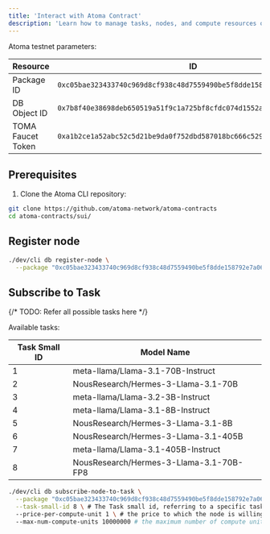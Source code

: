 ```yaml
---
title: 'Interact with Atoma Contract'
description: 'Learn how to manage tasks, nodes, and compute resources on the Atoma network'
---
```


Atoma testnet parameters:

| Resource | ID |
|----------|-----|
| Package ID | `0xc05bae323433740c969d8cf938c48d7559490be5f8dde158792e7a0623787013` |
| DB Object ID | `0x7b8f40e38698deb650519a51f9c1a725bf8cfdc074d1552a4dc85976c2b414be` |
| TOMA Faucet Token | `0xa1b2ce1a52abc52c5d21be9da0f752dbd587018bc666c5298f778f42de26df1d` |

## Prerequisites

1. Clone the Atoma CLI repository:
```bash
git clone https://github.com/atoma-network/atoma-contracts
cd atoma-contracts/sui/
```

## Register node

```bash
./dev/cli db register-node \
  --package "0xc05bae323433740c969d8cf938c48d7559490be5f8dde158792e7a0623787013"
```

## Subscribe to Task
{/* TODO: Refer all possible tasks here */}

Available tasks:

| Task Small ID  | Model Name                                   |
| -------------- | -------------------------------------------- |
| 1              | meta-llama/Llama-3.1-70B-Instruct            |
| 2              | NousResearch/Hermes-3-Llama-3.1-70B          |
| 3              | meta-llama/Llama-3.2-3B-Instruct             |
| 4              | meta-llama/Llama-3.1-8B-Instruct             |
| 5              | NousResearch/Hermes-3-Llama-3.1-8B           |
| 6              | NousResearch/Hermes-3-Llama-3.1-405B         |
| 7              | meta-llama/Llama-3.1-405B-Instruct           |
| 8              | NousResearch/Hermes-3-Llama-3.1-70B-FP8      |

```bash
./dev/cli db subscribe-node-to-task \
  --package "0xc05bae323433740c969d8cf938c48d7559490be5f8dde158792e7a0623787013" \
  --task-small-id 8 \ # The Task small id, referring to a specific task on Atoma
  --price-per-compute-unit 1 \ # the price to which the node is willing to be paid for its compute
  --max-num-compute-units 10000000 # the maximum number of compute units that a node is willing to sell per Stack, the higher the better
```



